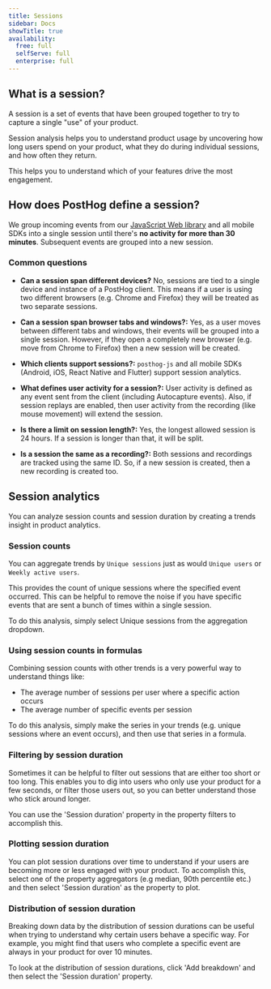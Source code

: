 ```yaml
---
title: Sessions
sidebar: Docs
showTitle: true
availability:
  free: full
  selfServe: full
  enterprise: full
---
```



## What is a session?

A session is a set of events that have been grouped together to try to capture a single "use" of your product.

Session analysis helps you to understand product usage by uncovering how long users spend on your product, what they do during individual sessions, and how often they return.

This helps you to understand which of your features drive the most engagement.

## How does PostHog define a session?

We group incoming events from our [JavaScript Web library](/docs/libraries/js) and all mobile SDKs into a single session until there's **no activity for more than 30 minutes**. Subsequent events are grouped into a new session.

### Common questions

- **Can a session span different devices?** No, sessions are tied to a single device and instance of a PostHog client. This means if a user is using two different browsers (e.g. Chrome and Firefox) they will be treated as two separate sessions.

- **Can a session span browser tabs and windows?:** Yes, as a user moves between different tabs and windows, their events will be grouped into a single session. However, if they open a completely new browser (e.g. move from Chrome to Firefox) then a new session will be created.

- **Which clients support sessions?:** `posthog-js` and all mobile SDKs (Android, iOS, React Native and Flutter) support session analytics.

- **What defines user activity for a session?:** User activity is defined as any event sent from the client (including Autocapture events). Also, if session replays are enabled, then user activity from the recording (like mouse movement) will extend the session.

- **Is there a limit on session length?:** Yes, the longest allowed session is 24 hours. If a session is longer than that, it will be split.

- **Is a session the same as a recording?:** Both sessions and recordings are tracked using the same ID. So, if a new session is created, then a new recording is created too.

## Session analytics
 
You can analyze session counts and session duration by creating a trends insight in product analytics.

### Session counts

You can aggregate trends by `Unique sessions` just as would `Unique users` or `Weekly active users`.

This provides the count of unique sessions where the specified event occurred. This can be helpful to remove the noise if you have specific events that are sent a bunch of times within a single session.

To do this analysis, simply select Unique sessions from the aggregation dropdown.

<ProductScreenshot
    imageLight = {uniqueSessionLight} 
    imageDark = {uniqueSessionDark}
    alt="Session counts" 
    classes="rounded"
/>

### Using session counts in formulas

Combining session counts with other trends is a very powerful way to understand things like:

-   The average number of sessions per user where a specific action occurs
-   The average number of specific events per session

To do this analysis, simply make the series in your trends (e.g. unique sessions where an event occurs), and then use that series in a formula.


<ProductScreenshot
    imageLight = {sessionFormulaLight} 
    imageDark = {sessionFormulaDark}
    alt="Session formula" 
    classes="rounded"
/>

### Filtering by session duration

Sometimes it can be helpful to filter out sessions that are either too short or too long. This enables you to dig into users who only use your product for a few seconds, or filter those users out, so you can better understand those who stick around longer.

You can use the 'Session duration' property in the property filters to accomplish this.

<ProductScreenshot
    imageLight = {durationFilterLight} 
    imageDark = {durationFilterDark}
    alt="Session duration filter" 
    classes="rounded"
/>

### Plotting session duration

You can plot session durations over time to understand if your users are becoming more or less engaged with your product. To accomplish this, select one of the property aggregators (e.g median, 90th percentile etc.) and then select 'Session duration' as the property to plot.

<ProductScreenshot
    imageLight = {medianDurationLight} 
    imageDark = {medianDurationDark}
    alt="Session median duration" 
    classes="rounded"
/>

### Distribution of session duration

Breaking down data by the distribution of session durations can be useful when trying to understand why certain users behave a specific way. For example, you might find that users who complete a specific event are always in your product for over 10 minutes.

To look at the distribution of session durations, click 'Add breakdown' and then select the 'Session duration' property.

<ProductScreenshot
    imageLight = {durationBreakdownLight} 
    imageDark = {durationBreakdownDark}
    alt="Session duration breakdown" 
    classes="rounded"
/>

